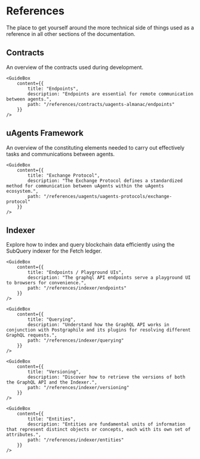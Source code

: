 # References

<div className="nx-text-fetch-content">
  The place to get yourself around the more technical side of things used as a
  reference in all other sections of the documentation.
</div>


## Contracts

<div className="nx-text-fetch-content">
  An overview of the contracts used during development.
</div>

<Grid2>
    <GuideBox
        content={{
            title: "Almanac",
            description: "The Almanac is a smart contract developed and deployed on the Fetch.ai blockchain which provides users with a direct way to query a particular uAgent's information.",
            path: "/references/contracts/uagents-almanac/almanac-overview"
        }}
    />

    <GuideBox
        content={{
            title: "Endpoints",
            description: "Endpoints are essential for remote communication between agents.",
            path: "/references/contracts/uagents-almanac/endpoints"
        }}
    />

</Grid2>

## uAgents Framework

<div className="nx-text-fetch-content">
  An overview of the constituting elements needed to carry out effectively tasks
  and communications between agents.
</div>

<Grid2>
    <GuideBox
        content={{
            title: "uAgents Protocols",
            description: "Protocols are used to facilitate communication and interaction between uAgents in the uAgents framework.",
            path: "/references/uagents/uagents-protocols/agent-protocols"
        }}
    />

    <GuideBox
        content={{
            title: "Exchange Protocol",
            description: "The Exchange Protocol defines a standardized method for communication between uAgents within the uAgents ecosystem.",
            path: "/references/uagents/uagents-protocols/exchange-protocol"
        }}
    />

</Grid2>
<Grid2>
    <GuideBox
        content={{
            title: "Storage",
            description: "uAgents storage is an important concept to understand how uAgents work.",
            path: "/references/uagents/uagents-protocols/storage"
        }}
    />

</Grid2>

## Indexer

<div className="nx-text-fetch-content">
Explore how to index and query blockchain data efficiently using the SubQuery indexer for the Fetch ledger.
</div>

<Grid2>

    <GuideBox
        content={{
            title: "Endpoints / Playground UIs",
            description: "The graphql API endpoints serve a playground UI to browsers for convenience.",
            path: "/references/indexer/endpoints"
        }}
    />

    <GuideBox
        content={{
            title: "Querying",
            description: "Understand how the GraphQL API works in conjunction with Postgraphile and its plugins for resolving different GraphQL requests.",
            path: "/references/indexer/querying"
        }}
    />

</Grid2>
<Grid2>

    <GuideBox
        content={{
            title: "Versioning",
            description: "Discover how to retrieve the versions of both the GraphQL API and the Indexer.",
            path: "/references/indexer/versioning"
        }}
    />

    <GuideBox
        content={{
            title: "Entities",
            description: "Entities are fundamental units of information that represent distinct objects or concepts, each with its own set of attributes.",
            path: "/references/indexer/entities"
        }}
    />

</Grid2>


<div className="nx-mb-8"></div>

